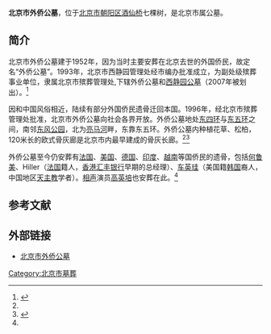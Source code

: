 '''北京市外侨公墓'''，位于[[北京市|北京市]][[朝阳区_(北京市)|朝阳区]][[酒仙桥|酒仙桥]]七棵树，是北京市属公墓。

==简介==
北京市外侨公墓建于1952年，因为当时主要安葬在北京去世的外国侨民，故定名“外侨公墓”。1993年，北京市西静园管理处经市编办批准成立，为副处级殡葬事业单位，隶属北京市殡葬管理处,下辖外侨公墓和[[东北义园|西静园公墓]]（2007年被划出）。<ref name=bjwq>{{Cite web |url=http://www.bjxjy.com.cn/page.asp?flag=1&class_id=112 |title=陵园简介，北京市外侨公墓，于2014-11-30查阅 |accessdate=2014-11-30 |archive-date=2014-12-04 |archive-url=https://web.archive.org/web/20141204222117/http://www.bjxjy.com.cn/page.asp?flag=1&class_id=112 |dead-url=yes }}</ref>

因和中国风俗相近，陆续有部分外国侨民遗骨迁回本国。1996年，经北京市殡葬管理处批准，北京市外侨公墓向社会各界开放。外侨公墓地处[[北京四环路|东四环]]与[[北京五环路|东五环]]之间，南邻[[东风公园_(北京)|东风公园]]，北为[[亮马河|亮马河]]畔，东靠东五环。外侨公墓内种植花草、松柏，120米长的欧式骨灰廊是北京市内最早建成的骨灰长廊。<ref name=bjwq/><ref>{{Cite web |url=http://www.beijinggongmu.com/a/gongmudaquan/20100106/146.html |title=北京市外侨公墓，北京公墓网，2010-01-06 |access-date=2014-11-30 |archive-url=https://web.archive.org/web/20150208065619/http://beijinggongmu.com/a/gongmudaquan/20100106/146.html |archive-date=2015-02-08 |dead-url=yes }}</ref>

外侨公墓至今仍安葬有[[法国|法国]]、[[美国|美国]]、[[德国|德国]]、[[印度|印度]]、[[越南|越南]]等国侨民的遗骨，包括[[何鲁美|何鲁美]]、Hiller（[[法国|法国]]籍人，[[香港|香港]][[汇丰银行|汇丰银行]]早期的总经理）、[[车英珪|车英珪]]（美国籍[[韩国|韩国]]裔人，中国地区[[天主教|天主教]]学者）。[[相声|相声]]演员[[高英培|高英培]]也安葬在此。<ref name=bjwq/>

==参考文献==
{{reflist}}

==外部链接==
*[https://web.archive.org/web/20141204222219/http://www.bjxjy.com.cn/ 北京市外侨公墓]

[[Category:北京市墓葬|Category:北京市墓葬]]